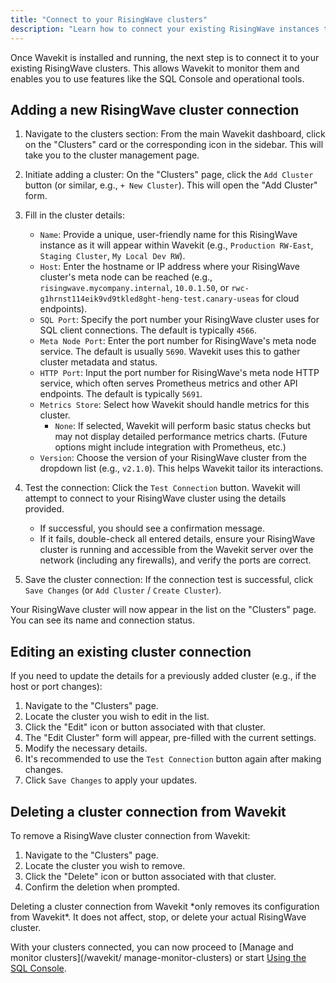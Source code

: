 ```yaml
---
title: "Connect to your RisingWave clusters"
description: "Learn how to connect your existing RisingWave instances to Wavekit by adding cluster details, testing connections, and managing these configurations."
---
```


Once Wavekit is installed and running, the next step is to connect it to your existing RisingWave clusters. This allows Wavekit to monitor them and enables you to use features like the SQL Console and operational tools.

## Adding a new RisingWave cluster connection

1.  Navigate to the clusters section: From the main Wavekit dashboard, click on the "Clusters" card or the corresponding icon in the sidebar. This will take you to the cluster management page.

2.  Initiate adding a cluster: On the "Clusters" page, click the `Add Cluster` button (or similar, e.g., `+ New Cluster`). This will open the "Add Cluster" form.

3.  Fill in the cluster details:

    *   `Name`: Provide a unique, user-friendly name for this RisingWave instance as it will appear within Wavekit (e.g., `Production RW-East`, `Staging Cluster`, `My Local Dev RW`).
    *   `Host`: Enter the hostname or IP address where your RisingWave cluster's meta node can be reached (e.g., `risingwave.mycompany.internal`, `10.0.1.50`, or `rwc-g1hrnst114eik9vd9tkled8ght-heng-test.canary-useas` for cloud endpoints).
    *   `SQL Port`: Specify the port number your RisingWave cluster uses for SQL client connections. The default is typically `4566`.
    *   `Meta Node Port`: Enter the port number for RisingWave's meta node service. The default is usually `5690`. Wavekit uses this to gather cluster metadata and status.
    *   `HTTP Port`: Input the port number for RisingWave's meta node HTTP service, which often serves Prometheus metrics and other API endpoints. The default is typically `5691`.
    *   `Metrics Store`: Select how Wavekit should handle metrics for this cluster.
        *   `None`: If selected, Wavekit will perform basic status checks but may not display detailed performance metrics charts. (Future options might include integration with Prometheus, etc.)
    *   `Version`: Choose the version of your RisingWave cluster from the dropdown list (e.g., `v2.1.0`). This helps Wavekit tailor its interactions.

4.  Test the connection: Click the `Test Connection` button. Wavekit will attempt to connect to your RisingWave cluster using the details provided.
    *   If successful, you should see a confirmation message.
    *   If it fails, double-check all entered details, ensure your RisingWave cluster is running and accessible from the Wavekit server over the network (including any firewalls), and verify the ports are correct.

5.  Save the cluster connection: If the connection test is successful, click `Save Changes` (or `Add Cluster` / `Create Cluster`).

Your RisingWave cluster will now appear in the list on the "Clusters" page. You can see its name and connection status.

## Editing an existing cluster connection

If you need to update the details for a previously added cluster (e.g., if the host or port changes):

1.  Navigate to the "Clusters" page.
2.  Locate the cluster you wish to edit in the list.
3.  Click the "Edit" icon or button associated with that cluster.
4.  The "Edit Cluster" form will appear, pre-filled with the current settings.
5.  Modify the necessary details.
6.  It's recommended to use the `Test Connection` button again after making changes.
7.  Click `Save Changes` to apply your updates.

## Deleting a cluster connection from Wavekit

To remove a RisingWave cluster connection from Wavekit:

1.  Navigate to the "Clusters" page.
2.  Locate the cluster you wish to remove.
3.  Click the "Delete" icon or button associated with that cluster.
4.  Confirm the deletion when prompted.

<Info>
Deleting a cluster connection from Wavekit *only removes its configuration from Wavekit*. It does not affect, stop, or delete your actual RisingWave cluster.
</Info>

With your clusters connected, you can now proceed to [Manage and monitor clusters](/wavekit/  manage-monitor-clusters) or start [Using the SQL Console](/wavekit/use-sql-console).